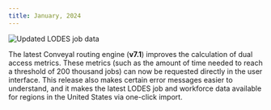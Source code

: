 ```yaml
---
title: January, 2024
---
```



<Image
  src='/img/changelog/20240104/lodes.png'
  alt='Updated LODES job data'
/>

The latest Conveyal routing engine (**v7.1**) improves the calculation of dual access metrics. These metrics (such as the amount of time needed to reach a threshold of 200 thousand jobs) can now be requested directly in the user interface. This release also makes certain error messages easier to understand, and it makes the latest LODES job and workforce data available for regions in the United States via one-click import.
